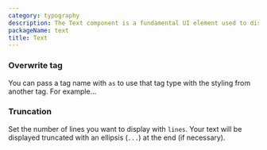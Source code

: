 ```yaml
---
category: typography
description: The Text component is a fundamental UI element used to display and style text content within an application. It provides various typography options, such as font size, weight, color, and alignment, allowing for consistent and customizable presentation of textual information. This component is essential for conveying information clearly and effectively in the user interface.
packageName: text
title: Text
---
```


### Overwrite tag

You can pass a tag name with `as` to use that tag type with the styling from another tag. For example…

<div data-playground="overwrite.tsx" data-component="Text"></div>

### Truncation

Set the number of lines you want to display with `lines`. Your text will be displayed truncated with an ellipsis (`...`) at the end (if necessary).

<div data-playground="truncation.tsx" data-component="Text"></div>
